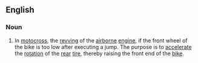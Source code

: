 ==English==

===Noun===
{{en-noun}}

# {{lb|en|sports}} In [[motocross]], the [[revving]] of the [[airborne]] [[engine]], if the front wheel of the bike is too low after executing a jump. The purpose is to [[accelerate]] the [[rotation]] of the [[rear]] [[tire]], thereby raising the front end of the [[bike]].
